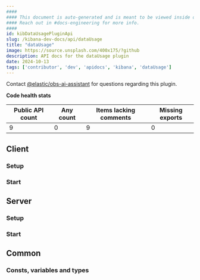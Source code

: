 ```yaml
---
####
#### This document is auto-generated and is meant to be viewed inside our experimental, new docs system.
#### Reach out in #docs-engineering for more info.
####
id: kibDataUsagePluginApi
slug: /kibana-dev-docs/api/dataUsage
title: "dataUsage"
image: https://source.unsplash.com/400x175/?github
description: API docs for the dataUsage plugin
date: 2024-10-13
tags: ['contributor', 'dev', 'apidocs', 'kibana', 'dataUsage']
---
```




Contact [@elastic/obs-ai-assistant](https://github.com/orgs/elastic/teams/obs-ai-assistant) for questions regarding this plugin.

**Code health stats**

| Public API count  | Any count | Items lacking comments | Missing exports |
|-------------------|-----------|------------------------|-----------------|
| 9 | 0 | 9 | 0 |

## Client

### Setup
<DocDefinitionList data={[dataUsageObj.client.setup]}/>

### Start
<DocDefinitionList data={[dataUsageObj.client.start]}/>

## Server

### Setup
<DocDefinitionList data={[dataUsageObj.server.setup]}/>

### Start
<DocDefinitionList data={[dataUsageObj.server.start]}/>

## Common

### Consts, variables and types
<DocDefinitionList data={dataUsageObj.common.misc}/>

